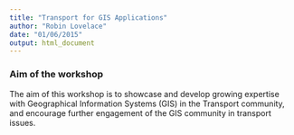 ```yaml
---
title: "Transport for GIS Applications"
author: "Robin Lovelace"
date: "01/06/2015"
output: html_document
---
```


### Aim of the workshop

The aim of this workshop is to showcase and develop growing expertise with Geographical Information
Systems (GIS) in the Transport community, and encourage further engagement of the GIS community in
transport issues.